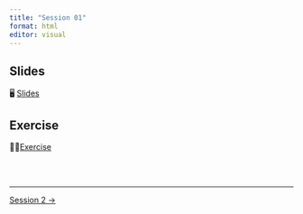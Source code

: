 ```yaml
---
title: "Session 01"
format: html
editor: visual
---
```


::: callout-important
:::

## Slides
🖥️ [Slides](slides.html)

## Exercise
💪🏻[Exercise](exercise.html)

<br><br>

::: {style="font-size: 0.875em;"}
:::

---

::: {.d-flex .justify-content-between .border-top .pt-4 .mt-4}
<div></div>
<div>
[Session 2 →](../session_02/page.qmd){.btn .btn-outline-primary}
</div>
:::
